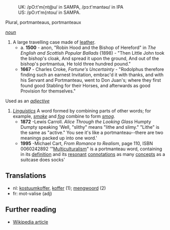:UK: /pO:t'm{nt@u/ in SAMPA, /p&#596;:t'mant&#601;&#650;/ in IPA 
:US: /pO:rt'm{ntou/ in SAMPA.

Plural, portmanteaus, portmanteaux

''[[noun]]''

# A large travelling case made of [[leather]].
#* a. '''1500''' - anon, "Robin Hood and the Bishop of Hereford" in ''The English and Scottish Popular Ballads'' (1898) - "Then Little John took the bishop's cloak, And spread it upon the ground, And out of the bishop's portmantua, He told three hundred pound."
#* '''1667''' - Charles Croke, ''Fortune's Uncertainty'' - "Rodolphus therefore finding such an earnest Invitation, embrac'd it with thanks, and with his Servant and Portmanteau, went to Don Juan's; where they first found good Stabling for their Horses, and afterwards as good Provision for themselves."
Used as an ''[[adjective]]''
# ''[[linguistic terminology|Linguistics]]''  A word formed by combining parts of other words; for example, ''[[smoke]]'' and ''[[fog]]'' combine to form ''[[smog]].'' 
#* '''1872''' -Lewis Carroll. ''Alice Through the Looking Glass'' Humpty Dumpty speaking 'Well, "slithy" means "lithe and slimy." "Lithe" is the same as "active." You see it's like a portmanteau--there are two meanings packed up into one word.'
#* '''1995''' -Michael Cart, ''From Romance to Realism'', page 110, ISBN 0060242892 '"[[Multiculturalism]]" is a portmanteau word, containing in its [[definition]] and its [[resonance|resonant]] [[connotation|connotations]] as many [[concept|concepts]] as a suitcase does socks'

== Translations ==
*nl: [[kostuumkoffer]], [[koffer]] (1); [[mengwoord]] (2)
*fr: mot-valise (adj)
== Further reading ==

* [[w:portmanteau|Wikipedia article]]